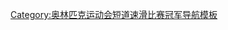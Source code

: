 {{navbox
| name = 奥林匹克运动会短道速滑比赛女子3000米接力冠军
| title = [[File:Olympic rings.svg|30px]] [[奧運短道競速滑冰獎牌得主列表|奥林匹克运动会短道速滑比赛女子3000米接力冠军]]
| titlestyle=background:gold;
| liststyle = text-align:left;
| listclass = plainlist

|list1 = 
* [[1992年冬季奥林匹克运动会短道速滑比赛|1992年]]：{{flagicon|CAN}} [[加拿大]]（[[安热拉·屈特罗纳]]、[[茜尔维·戴格尔]]、[[纳塔莉·朗贝尔]]、[[安妮·佩罗]]）
* [[1994年冬季奥林匹克运动会短道速滑比赛|1994年]]：{{flagicon|KOR|1949}} [[韩国]]（[[全利卿]]、[[金昭希 (速滑运动员)|金昭希]]、[[金润美]]、[[元蕙敬]]）
* [[1998年冬季奥林匹克运动会短道速滑比赛|1998年]]：{{flagicon|KOR|1997}} [[韩国]]（[[安尚美]]、[[全利卿]]、[[金润美]]、[[元蕙敬]]）
* [[2002年冬季奥林匹克运动会短道速滑比赛|2002年]]：{{flagicon|KOR|1997}} [[韩国]]（[[崔恩景]]、[[崔敏敬]]、[[朱敏真]]、[[朴慧园]]）
* [[2006年冬季奥林匹克运动会短道速滑比赛|2006年]]：{{flagicon|KOR|1997}} [[韩国]]（[[边千思]]、[[崔恩景]]、[[全多慧]]、[[陈善有]]、[[姜允美]]）
* [[2010年冬季奥林匹克运动会短道速滑比赛|2010年]]：{{flagicon|CHN}} [[中华人民共和国|中国]]（[[孙琳琳]]、[[王濛 (短道速滑运动员)|王濛]]、[[张会]]、[[周洋]]）
* [[2014年冬季奧林匹克運動會短道競速滑冰比赛|2014年]]：{{flagicon|KOR}} [[韩国]]（[[趙海利]]、[[金雅朗]]、[[孔尚貞]]、[[朴胜羲]]、[[沈錫希]]）
* [[2018年冬季奧林匹克運動會短道競速滑冰比赛|2018年]]：{{flagicon|KOR}} [[韩国]]（[[崔珉禎]]、[[金雅朗]]、[[金藝珍]]、[[李有彬]]、[[沈錫希]]）
* [[2022年冬季奧林匹克運動會短道競速滑冰比赛|2022年]]：{{flagicon|NED}} [[荷兰]]（[[塞爾瑪·保茨馬]]、[[苏珊妮·许尔廷]]、[[婭拉·范克爾霍夫]]、[[桑德拉·貝爾塞伯]]）
}}<noinclude>
{{collapsible option}}
[[Category:奥林匹克运动会短道速滑比赛冠军导航模板]]
</noinclude>